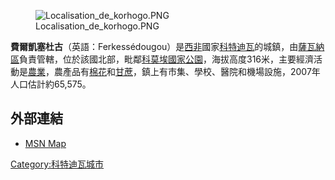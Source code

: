 {{Infobox settlement
|official_name          = 費爾凱塞杜古
|other_name             =
|native_name            =
|nickname               = 
|settlement_type        = <!--For Town or Village (Leave blank for the default City)-->
|motto                  =
|image_skyline          =
|imagesize              =
|image_caption          =
|image_flag             =
|flag_size              =
|image_seal             =
|seal_size              =
|image_shield           =
|shield_size            =
|image_map              =
|mapsize                =
|map_caption            =
|image_map1             =
|mapsize1               =
|map_caption1           =
|image_dot_map          =
|dot_mapsize            =
|dot_map_caption        =
|dot_x =  |dot_y =
|pushpin_map            =  Côte d'Ivoire<!-- the name of a location map as per http://en.wikipedia.org/wiki/Template:Location_map -->
|pushpin_label_position = <!-- the position of the pushpin label: left, right, top, bottom, none -->
|pushpin_map_caption    =
|pushpin_mapsize        =
|coordinates_region     = CI
|subdivision_type       = 國家
|subdivision_name       = {{flag|Côte d'Ivoire}}
|subdivision_type1      = 區
|subdivision_name1      = [[薩瓦納區_(科特迪瓦)|薩瓦納區]]
|subdivision_type2      = 
|subdivision_name2      = 
|subdivision_type3      = 
|subdivision_name3      = 
|subdivision_type4      =
|subdivision_name4      =
|government_footnotes   =
|government_type        = 
|leader_title           = 
|leader_name            =
|leader_title1          =  <!-- for places with, say, both a mayor and a city manager -->
|leader_name1           =
|leader_title2          =
|leader_name2           =
|leader_title3          =
|leader_name3           =
|leader_title4          =
|leader_name4           =
|established_title      =
|established_date       =
|established_title2     =  <!-- Incorporated (town) -->
|established_date2      =
|established_title3     =  <!-- Incorporated (city) -->
|established_date3      =
|area_magnitude         =
|unit_pref                =Metric
|area_footnotes           =
|area_total_km2           =
|area_land_km2            = <!--See table @ Template:Infobox Settlement for details on automatic unit conversion-->
|area_water_km2           =
|area_total_sq_mi         =
|area_land_sq_mi          =
|area_water_sq_mi         =
|area_water_percent       =
|area_urban_km2           =
|area_urban_sq_mi         =
|area_metro_km2           =
|area_metro_sq_mi         =
|population_as_of               =2007
|population_footnotes           =
|population_note                =
|population_total               =
|population_density_km2         =
|population_density_sq_mi       =
|population_metro               =
|population_density_metro_km2   =
|population_density_metro_sq_mi =
|population_urban               =65575
|population_density_urban_km2   =
|population_density_urban_sq_mi =
|population_blank1_title        =
|population_blank1              =
|population_density_blank1_km2 =
|population_density_blank1_sq_mi =
|timezone               = [[格林威治時間|格林威治時間]]
|utc_offset             = +0
|timezone_DST           =
|utc_offset_DST         =
|latd=9|latm=36 |lats= |latNS=N
|longd=5 |longm=12 |longs= |longEW=W
|elevation_footnotes    =
|elevation_m            =316
|elevation_ft           =1037
|postal_code_type       =  <!-- enter ZIP code, Postcode, Post code, Postal code... -->
|postal_code            =
|area_code              =
|blank_name             =
|blank_info             =
|blank1_name            =
|blank1_info            =
|website                =
|footnotes              =
}} <!-- Infobox ends -->
[[Image:Localisation_de_korhogo.PNG|thumb]]

'''費爾凱塞杜古'''（英語：Ferkessédougou）是[[西非|西非]]國家[[科特迪瓦|科特迪瓦]]的城鎮，由[[薩瓦納區|薩瓦納區]]負責管轄，位於該國北部，毗鄰[[科莫埃國家公園|科莫埃國家公園]]，海拔高度316米，主要經濟活動是[[農業|農業]]，農產品有[[棉花|棉花]]和[[甘蔗|甘蔗]]，鎮上有市集、學校、醫院和機場設施，2007年人口估計約65,575。

==外部連結==
* [http://maps.msn.com/%280iusqx452u4apz45hupyjrfr%29/map.aspx?lats1=9.6&lons1=-5.2&alts1=14&regn1=2 MSN Map]{{Dead link|date=2019年12月 |bot=InternetArchiveBot |fix-attempted=yes }}

{{Coord|09|36|N|05|12|W|region:CI_type:city|display=title}}

[[Category:科特迪瓦城市|Category:科特迪瓦城市]]